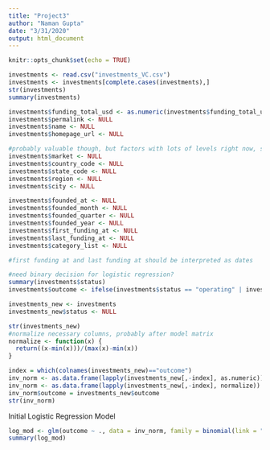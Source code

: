 ```yaml
---
title: "Project3"
author: "Naman Gupta"
date: "3/31/2020"
output: html_document
---
```


```r
knitr::opts_chunk$set(echo = TRUE)
```


```r
investments <- read.csv("investments_VC.csv")
investments <- investments[complete.cases(investments),]
str(investments)
summary(investments)

investments$funding_total_usd <- as.numeric(investments$funding_total_usd)
investments$permalink <- NULL
investments$name <- NULL
investments$homepage_url <- NULL

#probably valuable though, but factors with lots of levels right now, so would end up with a lot of model matrix columns?
investments$market <- NULL 
investments$country_code <- NULL
investments$state_code <- NULL
investments$region <- NULL
investments$city <- NULL

investments$founded_at <- NULL
investments$founded_month <- NULL
investments$founded_quarter <- NULL
investments$founded_year <- NULL
investments$first_funding_at <- NULL
investments$last_funding_at <- NULL
investments$category_list <- NULL

#first funding at and last funding at should be interpreted as dates

#need binary decision for logistic regression?
summary(investments$status)
investments$outcome <- ifelse(investments$status == "operating" | investments$status == "acquired",1,0)

investments_new <- investments
investments_new$status <- NULL

str(investments_new)
#normalize necessary columns, probably after model matrix
normalize <- function(x) {
  return((x-min(x)))/(max(x)-min(x))
}

index = which(colnames(investments_new)=="outcome")
inv_norm <- as.data.frame(lapply(investments_new[,-index], as.numeric))
inv_norm <- as.data.frame(lapply(investments_new[,-index], normalize))
inv_norm$outcome = investments_new$outcome
str(inv_norm)
```


Initial Logistic Regression Model

```r
log_mod <- glm(outcome ~ ., data = inv_norm, family = binomial(link = "logit"))
summary(log_mod)
```

